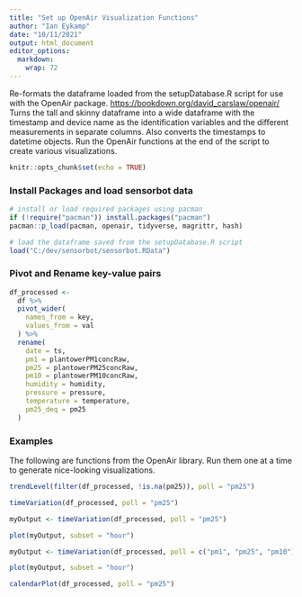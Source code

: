 ```yaml
---
title: "Set up OpenAir Visualization Functions"
author: "Ian Eykamp"
date: "10/11/2021"
output: html_document
editor_options: 
  markdown: 
    wrap: 72
---
```


Re-formats the dataframe loaded from the setupDatabase.R script for use
with the OpenAir package. <https://bookdown.org/david_carslaw/openair/>
Turns the tall and skinny dataframe into a wide dataframe with the
timestamp and device name as the identification variables and the
different measurements in separate columns. Also converts the timestamps
to datetime objects. Run the OpenAir functions at the end of the script
to create various visualizations.

```r
knitr::opts_chunk$set(echo = TRUE)
```

### Install Packages and load sensorbot data

```r

# install or load required packages using pacman
if (!require("pacman")) install.packages("pacman")
pacman::p_load(pacman, openair, tidyverse, magrittr, hash)

# load the dataframe saved from the setupDatabase.R script
load("C:/dev/sensorbot/sensorbot.RData")

```

### Pivot and Rename key-value pairs

```r

df_processed <- 
  df %>%
  pivot_wider(
    names_from = key, 
    values_from = val
  ) %>%
  rename(
    date = ts, 
    pm1 = plantowerPM1concRaw, 
    pm25 = plantowerPM25concRaw, 
    pm10 = plantowerPM10concRaw, 
    humidity = humidity, 
    pressure = pressure, 
    temperature = temperature, 
    pm25_deq = pm25
  )

```

### Examples

The following are functions from the OpenAir library. Run them one at a
time to generate nice-looking visualizations.

```r

trendLevel(filter(df_processed, !is.na(pm25)), poll = "pm25")

```

```r

timeVariation(df_processed, poll = "pm25")

```

```r

myOutput <- timeVariation(df_processed, poll = "pm25")

plot(myOutput, subset = "hour")

```

```r
myOutput <- timeVariation(df_processed, poll = c("pm1", "pm25", "pm10"))

plot(myOutput, subset = "hour")

```

```r

calendarPlot(df_processed, poll = "pm25")

```

